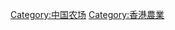 {{Catnav|頁面分類|人类社会|科技|农业|中国农业|香港農業}}
{{Catnav|頁面分類|人类社会|科技|农业|農場|中国农场}}
{{Catnav|頁面分類|经济|产业|农业|香港農業}}

[[Category:中国农场|Category:中国农场]]
[[Category:香港農業|Category:香港農業]]
